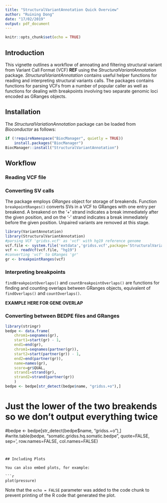 ```yaml
---
title: "StructuralVariantAnnotation Quick Overview"
author: "Ruining Dong"
date: "17/02/2019"
output: pdf_document
---
```


```r
knitr::opts_chunk$set(echo = TRUE)
```

## Introduction
This vignette outlines a workflow of annoating and filtering structural variant from Variant Call Format (VCF) **REF** using the *StructuralVariantAnnotation* package. *StructuralVariantAnnotation* contains useful helper functions for reading and interpreting structural variants calls. The packages contains functions for parsing VCFs from a number of popular caller as well as functions for dealing with breakpoints involving two separate genomic loci encoded as GRanges objects. 

## Installation

The *StructuralVariationAnnotation* package can be loaded from *Bioconductor* as follows:

```r
if (!requireNamespace("BiocManager", quietly = TRUE))
    install.packages("BiocManager")
BiocManager::install("StructuralVariantAnnotation")
```

## Workflow
### Reading VCF file
### Converting SV calls
The package employs *GRanges* object for storage of breakends. Function `breakpointRanges()` converts SVs in a VCF to GRanges with one entry per breakend. A breakend on the '+' strand indicates a break immediately after the given position, and on the '-' strand indicates a break immediately before the given position. Unpaired variants are removed at this stage.

```r
library(VariantAnnotation)
library(StructuralVariantAnnotation)
#parsing VCF 'gridss.vcf' as 'vcf' with hg19 reference genome
vcf.file <- system.file('extdata','gridss.vcf',package='StructuralVariantAnnotation')
vcf <- readVcf(vcf.file, "hg19")
#converting 'vcf' to GRanges 'gr'
gr <- breakpointRanges(vcf)
```

### Interpreting breakpoints

`findBreakpointOverlaps()` and `countBreakpointOverlaps()` are functions for finding and counting overlaps between GRanges objects, equivalent of `findOverlaps()` and `countOverlaps()`.

**EXAMPLE HERE FOR GENE OVERLAP**

### Converting between BEDPE files and GRanges
```r
library(stringr)
bedpe <- data.frame(
    chrom1=seqnames(gr),
    start1=start(gr) - 1,
    end1=end(gr),
    chrom1=seqnames(partner(gr)),
    start2=start(partner(gr)) - 1,
    end2=end(partner(gr)),
    name=names(gr),
    score=gr$QUAL,
    strand1=strand(gr),
    strand2=strand(partner(gr))
    )
bedpe <- bedpe[str_detect(bedpe$name, "gridss.+o"),]
```
# Just the lower of the two breakends so we don't output everything twice
#bedpe <- bedpe[str_detect(bedpe$name, "gridss.+o"),]
#write.table(bedpe, "somatic.gridss.hq.somatic.bedpe", quote=FALSE, sep='\t', row.names=FALSE, col.names=FALSE)
```


## Including Plots

You can also embed plots, for example:

```r
plot(pressure)
```

Note that the `echo = FALSE` parameter was added to the code chunk to prevent printing of the R code that generated the plot.
